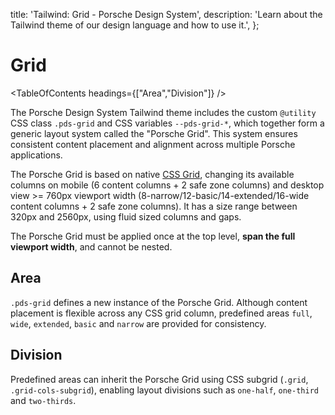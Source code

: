 
  title: 'Tailwind: Grid - Porsche Design System',
  description: 'Learn about the Tailwind theme of our design language and how to use it.',
};

# Grid

<TableOfContents headings={["Area","Division"]} />

The Porsche Design System Tailwind theme includes the custom `@utility` CSS class `.pds-grid` and CSS variables
`--pds-grid-*`, which together form a generic layout system called the "Porsche Grid". This system ensures consistent
content placement and alignment across multiple Porsche applications.

The Porsche Grid is based on native [CSS Grid](https://css-tricks.com/snippets/css/complete-guide-grid), changing its
available columns on mobile (6 content columns + 2 safe zone columns) and desktop view >= 760px viewport width
(8-narrow/12-basic/14-extended/16-wide content columns + 2 safe zone columns). It has a size range between 320px and
2560px, using fluid sized columns and gaps.

The Porsche Grid must be applied once at the top level, **span the full viewport width**, and cannot be nested.

## Area

`.pds-grid` defines a new instance of the Porsche Grid. Although content placement is flexible across any CSS grid
column, predefined areas `full`, `wide`, `extended`, `basic` and `narrow` are provided for consistency.

<ComponentStory story={gridStoryArea} />

## Division

Predefined areas can inherit the Porsche Grid using CSS subgrid (`.grid`, `.grid-cols-subgrid`), enabling layout
divisions such as `one-half`, `one-third` and `two-thirds`.

<ComponentStory story={gridStoryDivision} />
